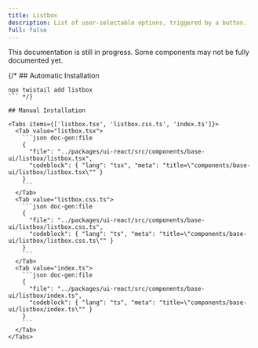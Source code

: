 ```yaml
---
title: Listbox
description: List of user-selectable options, triggered by a button.
full: false
---
```


<Callout type='warn'>
  This documentation is still in progress. Some components may not be fully documented yet.
</Callout>

{/* ## Automatic Installation

```package-install
npx twistail add listbox
``` */}

## Manual Installation

<Tabs items={['listbox.tsx', 'listbox.css.ts', 'index.ts']}>
  <Tab value="listbox.tsx">
    ```json doc-gen:file
    {
      "file": "../packages/ui-react/src/components/base-ui/listbox/listbox.tsx",
      "codeblock": { "lang": "tsx", "meta": "title=\"components/base-ui/listbox/listbox.tsx\"" }
    }
    ```
  </Tab>
  <Tab value="listbox.css.ts">
    ```json doc-gen:file
    {
      "file": "../packages/ui-react/src/components/base-ui/listbox/listbox.css.ts",
      "codeblock": { "lang": "ts", "meta": "title=\"components/base-ui/listbox/listbox.css.ts\"" }
    }
    ```
  </Tab>
  <Tab value="index.ts">
    ```json doc-gen:file
    {
      "file": "../packages/ui-react/src/components/base-ui/listbox/index.ts",
      "codeblock": { "lang": "ts", "meta": "title=\"components/base-ui/listbox/index.ts\"" }
    }
    ```
  </Tab>
</Tabs>
